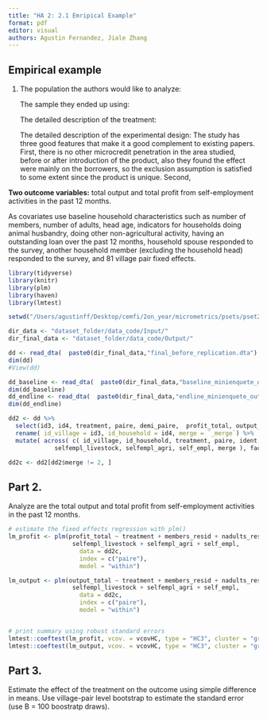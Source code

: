 ```yaml
---
title: "HA 2: 2.1 Emripical Example"
format: pdf
editor: visual
authors: Agustin Fernandez, Jiale Zhang
---
```


## Empirical example

1.  The population the authors would like to analyze:

    The sample they ended up using:

    The detailed description of the treatment:

    The detailed description of the experimental design: The study has three good features that make it a good complement to existing papers. First, there is no other microcredit penetration in the area studied, before or after introduction of the product, also they found the effect were mainly on the borrowers, so the exclusion assumption is satisfied to some extent since the product is unique. Second,

**Two outcome variables:** total output and total profit from self-employment activities in the past 12 months.

As covariates use baseline household characteristics such as number of members, number of adults, head age, indicators for households doing animal husbandry, doing other non-agricultural activity, having an outstanding loan over the past 12 months, household spouse responded to the survey, another household member (excluding the household head) responded to the survey, and 81 village pair fixed effects.

```r
library(tidyverse)
library(knitr)
library(plm)
library(haven)
library(lmtest)
```

```r
setwd("/Users/agustinff/Desktop/cemfi/2on_year/micrometrics/psets/pset2/practice")

dir_data <- "dataset_folder/data_code/Input/"
dir_final_data <- "dataset_folder/data_code/Output/"

dd <- read_dta(  paste0(dir_final_data,"final_before_replication.dta") )
dim(dd)
#View(dd)

dd_baseline <- read_dta(  paste0(dir_final_data,"baseline_minienquete_outcomes.dta") )
dim(dd_baseline)
dd_endline <- read_dta(  paste0(dir_final_data,"endline_minienquete_outcomes.dta") )
dim(dd_endline)
```

```r


dd2 <- dd %>% 
  select(id3, id4, treatment, paire, demi_paire,  profit_total, output_total, client, loansamt_total, members_resid, nadults_resid, weightproba, ident, selfempl_livestock, selfempl_agri, self_empl, `_merge`, head_age, head_male) %>% 
  rename( id_village = id3, id_household = id4, merge = `_merge`) %>% 
  mutate( across( c( id_village, id_household, treatment, paire, ident, 
             selfempl_livestock, selfempl_agri, self_empl, merge ), factor) )

dd2c <- dd2[dd2$merge != 2, ]

```

## Part 2.

Analyze are the total output and total profit from self-employment activities in the past 12 months.

```r

# estimate the fixed effects regression with plm()
lm_profit <- plm(profit_total ~ treatment + members_resid + nadults_resid + 
                  selfempl_livestock + selfempl_agri + self_empl, 
                    data = dd2c,
                    index = c("paire"), 
                    model = "within")

lm_output <- plm(output_total ~ treatment + members_resid + nadults_resid + 
                  selfempl_livestock + selfempl_agri + self_empl, 
                    data = dd2c,
                    index = c("paire"), 
                    model = "within")


# print summary using robust standard errors
lmtest::coeftest(lm_profit, vcov. = vcovHC, type = "HC3", cluster = "group")
lmtest::coeftest(lm_output, vcov. = vcovHC, type = "HC3", cluster = "group")

```

## Part 3.

Estimate the effect of the treatment on the outcome using simple difference in means. Use village-pair level bootstrap to estimate the standard error (use B = 100 boostratp draws).
